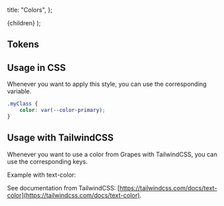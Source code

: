 
  title: "Colors",
};

  <MdxLayout metadata={metadata}>{children}</MdxLayout>
);

## Tokens

<ColorTokens />

## Usage in CSS

Whenever you want to apply this style, you can use the corresponding variable.

```CSS
.myClass {
    color: var(--color-primary);
}
```

## Usage with TailwindCSS

Whenever you want to use a color from Grapes with TailwindCSS, you can use the corresponding keys.

Example with text-color:

<ColorTailwind />

See documentation from TailwindCSS: [https://tailwindcss.com/docs/text-color](https://tailwindcss.com/docs/text-color).
